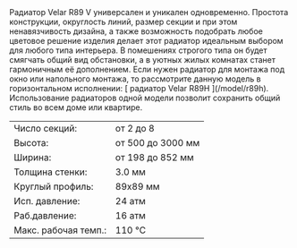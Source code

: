 <span class="leading-6">
  Радиатор Velar R89 V универсален и уникален одновременно. Простота
  конструкции, округлость линий, размер секции и при этом ненавязчивость
  дизайна, а также возможность подобрать любое цветовое решение изделия делает
  этот радиатор идеальным выбором для любого типа интерьера. В помешениях
  строгого типа он будет смягчать общий вид обстановки, а в уютных жилых
  комнатах станет гармоничным её дополнением.
</span>
<span class="leading-6">
  Если нужен радиатор для монтажа под окно или напольного монтажа, то
  рассмотрите данную модель в горизонтальном исполнении: [
  <span class="text-red-500 hover:underline">радиатор Velar R89H</span>
  ](/model/r89h). Использование радиаторов одной модели позволит сохранить общий
  стиль во всем доме или квартире.
</span>

<table class="text-xs w-full">
  <tr class="hover:bg-neutral-100">
    <td class="py-1 px-1">Число секций:</td>
    <td class="py-1">от 2 до 8</td>
  </tr>
  <tr class="hover:bg-neutral-100">
    <td class="py-1 px-1">Высота:</td>
    <td class="py-1">от 500 до 3000 мм</td>
  </tr>
  <tr class="hover:bg-neutral-100">
    <td class="py-1 px-1">Ширина:</td>
    <td class="py-1">от 198 до 852 мм</td>
  </tr>
  <tr class="hover:bg-neutral-100">
    <td class="py-1 px-1">Толщина стенки:</td>
    <td class="py-1">3.0 мм</td>
  </tr>
  <tr class="hover:bg-neutral-100">
    <td class="py-1 px-1">Круглый профиль:</td>
    <td class="py-1">89х89 мм</td>
  </tr>
  <tr class="hover:bg-neutral-100">
    <td class="py-1 px-1">Исп. давление:</td>
    <td class="py-1">24 атм</td>
  </tr>
  <tr class="hover:bg-neutral-100">
    <td class="py-1 px-1">Раб.давление:</td>
    <td class="py-1">16 атм</td>
  </tr>
  <tr class="hover:bg-neutral-100">
    <td class="py-1 px-1">Макс. рабочая темп.:</td>
    <td class="py-1">110 °C</td>
  </tr>
</table>
